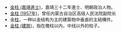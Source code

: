 
*[[金柱_(嘉靖進士)|金柱 (嘉靖進士)]]，嘉靖三十二年進士、明朝政治人物。
*[[金柱_(1957年)|金柱 (1957年)]]，曾任内蒙古自治区高级人民法院副院长
*金[[柱|柱]]，一种以金结构为主的建築物中垂直的主結構件。
*[[金柱_(建筑)|金柱 (建筑)]]，指在檐柱以内，中线以外的柱子。

{{消歧義}}